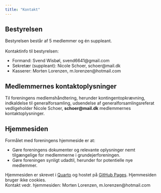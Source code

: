 ```yaml
---
title: "Kontakt"
---
```



## Bestyrelsen

Bestyrelsen består af 5 medlemmer og én suppleant.\
\
Kontaktinfo til bestyrelsen:

-   Formand: Svend Wisbøl, svend6641@gmail.com
-   Sekretær (suppleant): Nicole Schoer, schoer@mail.dk
-   Kasserer: Morten Lorenzen, m.lorenzen@hotmail.com



## Medlemmernes kontaktoplysninger

Til foreningens medlemshåndtering, herunder kontingentopkrævning, indkaldelse til generalforsamling, udsendelse af generalforsamlingsreferat vedligeholder Nicole Schoer, **schoer@mail.dk** medlemmernes kontaktoplysninger.


## Hjemmesiden

Formålet med foreningens hjemmeside er at:

-   Gøre foreningens dokumenter og relevante oplysninger nemt tilgængelige for medlemmerne i grundejerforeningen.
-   Gøre foreningen synligt udadtil, herunder for potentielle nye medlemmer.

Hjemmesiden er skrevet i [Quarto](https://quarto.org/){target="_blank"} og hostet på [GitHub Pages](https://github.com/groennaessebakker/web_groennaesse){target="_blank"}. Hjemmesiden bruger ikke cookies.\
Kontakt vedr. hjemmesiden: Morten Lorenzen, m.lorenzen@hotmail.com 

